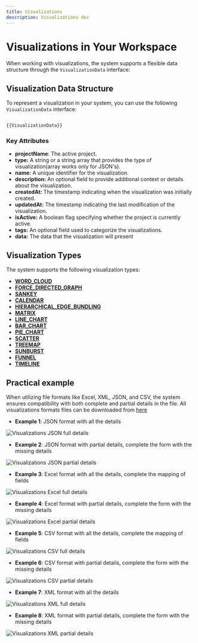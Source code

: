 ```yaml
---
title: Visualizations
description: Visualizations doc
---
```


# Visualizations in Your Workspace

When working with visualizations, the system supports a flexible data structure through the `VisualizationData` interface:

## Visualization Data Structure

To represent a visualization in your system, you can use the following `VisualizationData` interface:

```typescript

{{VisualizationData}}

```

### Key Attributes
- **projectName**: The active project.
- **type:** A string or a string array that provides the type of visualization(array works only for JSON's).
- **name:** A unique identifier for the visualization.
- **description:** An optional field to provide additional context or details about the visualization.
- **createdAt:** The timestamp indicating when the visualization was initially created.
- **updatedAt:** The timestamp indicating the last modification of the visualization.
- **isActive:** A boolean flag specifying whether the project is currently active.
- **tags:** An optional field used to categorize the visualizations.
- **data:** The data that the visualization will present

## Visualization Types

The system supports the following visualization types:

- [**WORD_CLOUD**](/Illustry-monorepo/guides/word-cloud/)
- [**FORCE_DIRECTED_GRAPH**](/Illustry-monorepo/guides/forced-layout-graph/)
- [**SANKEY**](/Illustry-monorepo/guides/sankey/)
- [**CALENDAR**](/Illustry-monorepo/guides/calendar/)
- [**HIERARCHICAL_EDGE_BUNDLING**](/Illustry-monorepo/guides/hierarchical-edge-bundling/)
- [**MATRIX**](/Illustry-monorepo/guides/matrix/)
- [**LINE_CHART**](/Illustry-monorepo/guides/line-chart/)
- [**BAR_CHART**](/Illustry-monorepo/guides/bar-chart/)
- [**PIE_CHART**](/Illustry-monorepo/guides/pie-chart/)
- [**SCATTER**](/Illustry-monorepo/guides/scatter/)
- [**TREEMAP**](/Illustry-monorepo/guides/tree-map/)
- [**SUNBURST**](/Illustry-monorepo/guides/sun-burst/)
- [**FUNNEL**](/Illustry-monorepo/guides/funnel/)
- [**TIMELINE**](/Illustry-monorepo/guides/timeline/)

## Practical example

When utilizing file formats like Excel, XML, JSON, and CSV, the system ensures compatibility with both complete and partial details in the file.
All visualizations formats files can be downloaded from [here](/Illustry-monorepo/illustry_file_formats.zip)

- **Example 1**: JSON format with all the details

![Visualizations JSON full details](/Illustry-monorepo/visualizations_json_full.gif)

- **Example 2**: JSON format with partial details, complete the form with the missing details

![Visualizations JSON partial details](/Illustry-monorepo/visualizations_json_partial.gif)

- **Example 3**: Excel format with all the details, complete the mapping of fields

![Visualizations Excel full details](/Illustry-monorepo/visualizations_excel_full.gif)

- **Example 4**: Excel format with partial details, complete the form with the missing details

![Visualizations Excel partial details](/Illustry-monorepo/visualizations_excel_partial.gif)

- **Example 5**: CSV format with all the details, complete the mapping of fields

![Visualizations CSV full details](/Illustry-monorepo/visualizations_csv_full.gif)

- **Example 6**: CSV format with partial details, complete the form with the missing details

![Visualizations CSV partial details](/Illustry-monorepo/visualizations_csv_partial.gif)

- **Example 7**: XML format with all the details

![Visualizations XML full details](/Illustry-monorepo/visualizations_xml_full.gif)

- **Example 8**: XML format with partial details, complete the form with the missing details

![Visualizations XML partial details](/Illustry-monorepo/visualizations_xml_partial.gif)